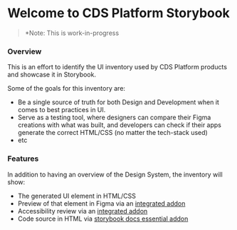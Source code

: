 
<Meta title="Introduction" />

# Welcome to CDS Platform Storybook

> \*Note: This is work-in-progress

### Overview

This is an effort to identify the UI inventory used by CDS Platform products and showcase it in Storybook.

Some of the goals for this inventory are:

- Be a single source of truth for both Design and Development when it comes to best practices in UI.
- Serve as a testing tool, where designers can compare their Figma creations with what was built, and developers can check if their apps generate the correct HTML/CSS (no matter the tech-stack used)
- etc

### Features

In addition to having an overview of the Design System, the inventory will show:

- The generated UI element in HTML/CSS
- Preview of that element in Figma via an [integrated addon](https://github.com/pocka/storybook-addon-designs)
- Accessibility review via an [integrated addon](https://github.com/storybookjs/storybook/tree/master/addons/a11y)
- Code source in HTML via [storybook docs essential addon](https://storybook.js.org/docs/react/writing-docs/introduction)
